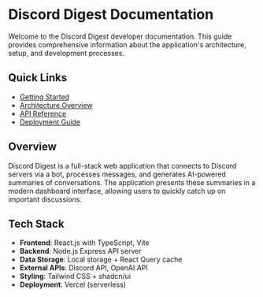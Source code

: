 # Discord Digest Documentation

Welcome to the Discord Digest developer documentation. This guide provides comprehensive information about the application's architecture, setup, and development processes.

## Quick Links

- [Getting Started](/getting-started)
- [Architecture Overview](/architecture)
- [API Reference](/api-reference)
- [Deployment Guide](/deployment)

## Overview

Discord Digest is a full-stack web application that connects to Discord servers via a bot, processes messages, and generates AI-powered summaries of conversations. The application presents these summaries in a modern dashboard interface, allowing users to quickly catch up on important discussions.

## Tech Stack

- **Frontend**: React.js with TypeScript, Vite
- **Backend**: Node.js Express API server
- **Data Storage**: Local storage + React Query cache
- **External APIs**: Discord API, OpenAI API
- **Styling**: Tailwind CSS + shadcn/ui
- **Deployment**: Vercel (serverless)
